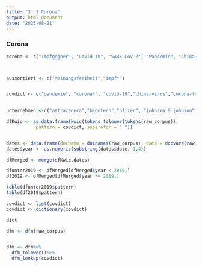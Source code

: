 ```yaml
---
title: "3. 1 Corona"
output: html_document
date: "2023-08-21"
---
```

### Corona

```r
corona <- c("Impfgegner", "Covid-19", "SARS-CoV-2", "Pandemie", "China-Virus", "Impfpflicht", "AstraZeneca", "Testzentrum", "Verschwörung(stheorien)", "Corona-Leugner", "Corona-Klage", "Maskenpflicht","Impfung")



aussortiert <- c("Meinungsfreiheit","impf*")


covdict <- c("pandemie", "corona*", "covid-19","china-virus","corona-leugner","impfgegner","sars-cov-2", "lockdown","omikron","mrna","testzentr*")

            
unternehmen <-c("astrazeneca","biontech","pfizer", "johnson & johnson","moderna") #sinnvoll
```


```r
dfKwic <- as.data.frame(kwic(tokens_tolower(tokens(raw_corpus)),
           pattern = covdict, separator = " "))


dates <- data.frame(docname = docnames(raw_corpus), date = docvars(raw_corpus)$date)
dates$year <- as.numeric(substring(dates$date, 1,4))

dfMerged <- merge(dfKwic,dates)

dfunter2019 <- dfMerged[dfMerged$year < 2019,]
df2019 <- dfMerged[dfMerged$year >= 2019,]

table(dfunter2019$pattern)
table(df2019$pattern)


```

```r
covdict <- list(covdict)
covdict <- dictionary(covdict)

dict

dfm <- dfm(raw_corpus)


dfm <- dfm%>%
  dfm_tolower()%>%
  dfm_lookup(covdict)
```

